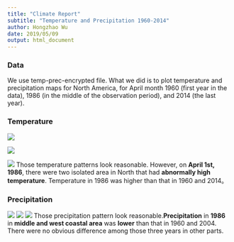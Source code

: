 ```yaml
---
title: "Climate Report"
subtitle: "Temperature and Precipitation 1960-2014"
author: Hongzhao Wu
date: 2019/05/09
output: html_document
---
```

### Data

We use temp-prec-encrypted file. What we did is to plot temperature and precipitation maps for North America, for April month 1960 (first year in the data), 1986 (in the middle of the observation period), and 2014 (the last year). 

### Temperature

![](output/temp1960.jpg)

![](output/temp1986.jpg)

![](output/temp2014.jpg)
Those temperature patterns look reasonable. However, on **April 1st, 1986**, there were two isolated area in North that had **abnormally high temperature**. Temperature in 1986 was higher than that in 1960 and 2014。

### Precipitation
![](output/prec1960.jpg)
![](output/prec1986.jpg)
![](output/prec2014.jpg)
Those precipitation pattern look reasonable.**Precipitation** in **1986** in **middle and west coastal area** was **lower** than that in 1960 and 2004. There were no obvious difference among those three years in other parts.


